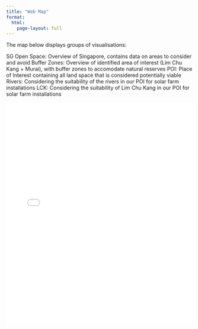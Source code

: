 ---
title: "Web Map"
format:
  html:
    page-layout: full
---

The map below displays groups of visualisations:

SG Open Space: Overview of Singapore, contains data on areas to consider and avoid
Buffer Zones: Overview of identified area of interest (Lim Chu Kang + Murai), with buffer zones to accomodate natural reserves
POI: Place of Interest containing all land space that is considered potentially viable
Rivers: Considering the suitability of the rivers in our POI for solar farm installations
LCK: Considering the suitability of Lim Chu Kang in our POI for solar farm installations


<iframe src="../QGISWebMap/index.html" width="100%" height="600" style="border: none;"></iframe>
